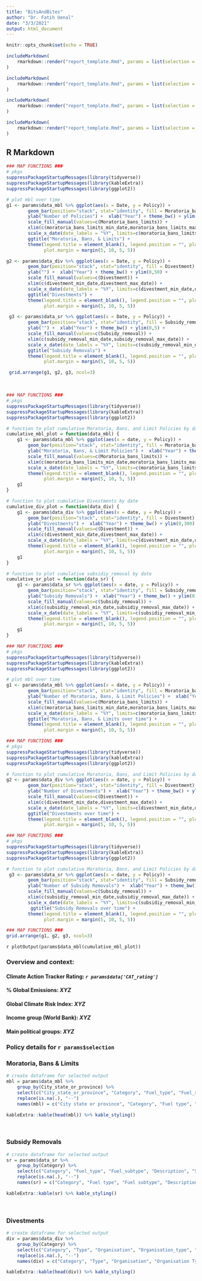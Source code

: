```yaml
---
title: "BitsAndBites"
author: "Dr. Fatih Uenal"
date: "3/3/2021"
output: html_document
---
```


```r
knitr::opts_chunk$set(echo = TRUE)
```

```r
includeMarkdown(
    rmarkdown::render("report_template.Rmd", params = list(selection = input$country, data = country_overview_largeDF()))
)
```

```r
includeMarkdown(
    rmarkdown::render("report_template.Rmd", params = list(selection = input$country, data_mbl = moratoria_bans_limitsDF()))
)
```

```r
includeMarkdown(
    rmarkdown::render("report_template.Rmd", params = list(selection = input$country, data_div = divestmentDF()))
)
```

```r
includeMarkdown(
    rmarkdown::render("report_template.Rmd", params = list(selection = input$country, data_sr = subsidiy_removalDF()))
)
```


## R Markdown
```r
### MAP FUNCTIONS ###
# pkgs
suppressPackageStartupMessages(library(tidyverse))
suppressPackageStartupMessages(library(kableExtra))
suppressPackageStartupMessages(library(ggplot2))

# plot mbl over time
g1 <- params$data_mbl %>% ggplot(aes(x = Date, y = Policy)) + 
        geom_bar(position="stack", stat="identity", fill = Moratoria_bans_limits) + 
        ylab("Number of Policies") +  xlab("Year") + theme_bw() + ylim(0,30) +
        scale_fill_manual(values=c(Moratoria_bans_limits)) +
        xlim(c(moratoria_bans_limits_min_date,moratoria_bans_limits_max_date)) + 
        scale_x_date(date_labels = "%Y", limits=c(moratoria_bans_limits_min_date,moratoria_bans_limits_max_date)) +
        ggtitle("Moratoria, Bans, & Limits") + 
        theme(legend.title = element_blank(), legend.position = "", plot.title = element_text(size=12, hjust = 0.5), 
              plot.margin = margin(5, 10, 5, 5))

g2 <- params$data_div %>% ggplot(aes(x = Date, y = Policy)) + 
        geom_bar(position="stack", stat="identity", fill = Divestment) + 
        ylab("") +  xlab("Year") + theme_bw() + ylim(0,50) +
        scale_fill_manual(values=c(Divestment)) +
        xlim(c(divestment_min_date,divestment_max_date)) + 
        scale_x_date(date_labels = "%Y", limits=c(divestment_min_date,divestment_max_date)) +
        ggtitle("Divestments") + 
        theme(legend.title = element_blank(), legend.position = "", plot.title = element_text(size=12, hjust = 0.5), 
              plot.margin = margin(5, 10, 5, 5))

 g3 <- params$data_sr %>% ggplot(aes(x = Date, y = Policy)) + 
        geom_bar(position="stack", stat="identity", fill = Subsidy_removal) + 
        ylab("") +  xlab("Year") + theme_bw() + ylim(0,5) +
        scale_fill_manual(values=c(Subsidy_removal)) +
        xlim(c(subsidy_removal_min_date,subsidy_removal_max_date)) + 
        scale_x_date(date_labels = "%Y", limits=c(subsidy_removal_min_date,subsidy_removal_max_date)) +
        ggtitle("Subsidy Removals") + 
        theme(legend.title = element_blank(), legend.position = "", plot.title = element_text(size=10, hjust = 0.5), 
              plot.margin = margin(5, 10, 5, 5))

 grid.arrange(g1, g2, g3, ncol=3)
```

<p>&nbsp;</p>

```r
### MAP FUNCTIONS ###
# pkgs
suppressPackageStartupMessages(library(tidyverse))
suppressPackageStartupMessages(library(kableExtra))
suppressPackageStartupMessages(library(ggplot2))

# function to plot cumulative Moratoria, Bans, and Limit Policies by date
cumulative_mbl_plot = function(data_mbl) {
    g1 <- params$data_mbl %>% ggplot(aes(x = date, y = Policy)) + 
        geom_bar(position="stack", stat="identity", fill = Moratoria_bans_limits) + 
        ylab("Moratoria, Bans, & Limit Policies") +  xlab("Year") + theme_bw() + ylim(0,30) +
        scale_fill_manual(values=c(Moratoria_bans_limits)) +
        xlim(c(moratoria_bans_limits_min_date,moratoria_bans_limits_max_date)) + 
        scale_x_date(date_labels = "%Y", limits=c(moratoria_bans_limits_min_date,moratoria_bans_limits_max_date)) +
        theme(legend.title = element_blank(), legend.position = "", plot.title = element_text(size=10), 
              plot.margin = margin(5, 10, 5, 5))
    g1
}

# function to plot cumulative Divestments by date
cumulative_div_plot = function(data_div) {
    g1 <- params$data_div %>% ggplot(aes(x = date, y = Policy)) + 
        geom_bar(position="stack", stat="identity", fill = Divestment) + 
        ylab("Divestments") +  xlab("Year") + theme_bw() + ylim(0,300) +
        scale_fill_manual(values=c(Divestment)) +
        xlim(c(divestment_min_date,divestment_max_date)) + 
        scale_x_date(date_labels = "%Y", limits=c(divestment_min_date,divestment_max_date)) +
        theme(legend.title = element_blank(), legend.position = "", plot.title = element_text(size=10), 
              plot.margin = margin(5, 10, 5, 5))
    g1
}

# function to plot cumulative subsidiy_removal by date
cumulative_sr_plot = function(data_sr) {
    g1 <- params$data_sr %>% ggplot(aes(x = date, y = Policy)) + 
        geom_bar(position="stack", stat="identity", fill = Subsidy_removal) + 
        ylab("Subsidy Removals") +  xlab("Year") + theme_bw() + ylim(0,8) +
        scale_fill_manual(values=c(Subsidy_removal)) +
        xlim(c(subsidiy_removal_min_date,subsidiy_removal_max_date)) + 
        scale_x_date(date_labels = "%Y", limits=c(subsidiy_removal_min_date,subsidiy_removal_max_date)) +
        theme(legend.title = element_blank(), legend.position = "", plot.title = element_text(size=10), 
              plot.margin = margin(5, 10, 5, 5))
    g1
}
```


```r
### MAP FUNCTIONS ###
# pkgs
suppressPackageStartupMessages(library(tidyverse))
suppressPackageStartupMessages(library(kableExtra))
suppressPackageStartupMessages(library(ggplot2))

# plot mbl over time
g1 <- params$data_mbl %>% ggplot(aes(x = date, y = Policy)) + 
        geom_bar(position="stack", stat="identity", fill = Moratoria_bans_limits) + 
        ylab("Number of Moratoria, Bans, & Limit Policies") +  xlab("Year") + theme_bw() + ylim(0,30) +
        scale_fill_manual(values=c(Moratoria_bans_limits)) +
        xlim(c(moratoria_bans_limits_min_date,moratoria_bans_limits_max_date)) + 
        scale_x_date(date_labels = "%Y", limits=c(moratoria_bans_limits_min_date,moratoria_bans_limits_max_date)) +
        ggtitle("Moratoria, Bans, & Limits over time") + 
        theme(legend.title = element_blank(), legend.position = "", plot.title = element_text(size=10), 
              plot.margin = margin(5, 10, 5, 5))

```

```r
### MAP FUNCTIONS ###
# pkgs
suppressPackageStartupMessages(library(tidyverse))
suppressPackageStartupMessages(library(kableExtra))
suppressPackageStartupMessages(library(ggplot2))

# function to plot cumulative Moratoria, Bans, and Limit Policies by date
g2 <- params$data_div %>% ggplot(aes(x = date, y = Policy)) + 
        geom_bar(position="stack", stat="identity", fill = Divestment) + 
        ylab("Number of Divestments") +  xlab("Year") + theme_bw() + ylim(0,300) +
        scale_fill_manual(values=c(Divestment)) +
        xlim(c(divestment_min_date,divestment_max_date)) + 
        scale_x_date(date_labels = "%Y", limits=c(divestment_min_date,divestment_max_date)) +
        ggtitle("Divestments over time") + 
        theme(legend.title = element_blank(), legend.position = "", plot.title = element_text(size=10), 
              plot.margin = margin(5, 10, 5, 5))
```

```r
### MAP FUNCTIONS ###
# pkgs
suppressPackageStartupMessages(library(tidyverse))
suppressPackageStartupMessages(library(kableExtra))
suppressPackageStartupMessages(library(ggplot2))

# function to plot cumulative Moratoria, Bans, and Limit Policies by date
 g3 <- params$data_sr %>% ggplot(aes(x = date, y = Policy)) + 
        geom_bar(position="stack", stat="identity", fill = Subsidy_removal) + 
        ylab("Number of Subsidy Removals") +  xlab("Year") + theme_bw() + ylim(0,8) +
        scale_fill_manual(values=c(Subsidy_removal)) +
        xlim(c(subsidiy_removal_min_date,subsidiy_removal_max_date)) + 
        scale_x_date(date_labels = "%Y", limits=c(subsidiy_removal_min_date,subsidiy_removal_max_date)) +
         ggtitle("Subsidy Removals over time") + 
        theme(legend.title = element_blank(), legend.position = "", plot.title = element_text(size=10), 
              plot.margin = margin(5, 10, 5, 5))
```

```r
### MAP FUNCTIONS ###
grid.arrange(g1, g2, g3, ncol=3)
```

`r plotOutput(params$data_mbl(cumulative_mbl_plot))`

### Overview and context:

#### Climate Action Tracker Rating: *`r params$data['CAT_rating']`*

#### % Global Emissions: *XYZ*

#### Global Climate Risk Index: *XYZ*

#### Income group (World Bank): *XYZ*

#### Main political groups: *XYZ*


### Policy details for `r params$selection`  



### Moratoria, Bans & Limits
```r
# create dataframe for selected output
mbl = params$data_mbl %>% 
    group_by(City_state_or_province) %>%
    select(c("City_state_or_province", "Category", "Fuel_type", "Fuel_subtype", "Start", "End", "Sources_and_more_info")) %>% 
    replace(is.na(.), "--")
    names(mbl) = c("City state or province", "Category", "Fuel type", "Fuel subtype", "Start", "End", "Sources")
```

```r
kableExtra::kable(head(mbl)) %>% kable_styling()
```

<p>&nbsp;</p>


### Subsidy Removals
```r
# create dataframe for selected output
sr = params$data_sr %>% 
    group_by(Category) %>%
    select(c("Category", "Fuel_type", "Fuel_subtype", "Description", "Start", "Sources_and_more_info")) %>% 
    replace(is.na(.), "--") 
    names(sr) = c("Category", "Fuel type", "Fuel subtype", "Description", "Start", "Sources")
```


```r
kableExtra::kable(sr) %>% kable_styling()
```

<p>&nbsp;</p>


### Divestments

```r
# create dataframe for selected output
div = params$data_div %>% 
    group_by(Category) %>%
    select(c("Category", "Type", "Organisation", "Organisation_type", "Start", "Sources_and_more_info"))%>% 
    replace(is.na(.), "--")
    names(div) = c("Category", "Type", "Organisation", "Organisation Type", "Start", "Sources")
```


```r
kableExtra::kable(head(div)) %>% kable_styling()
```

<p>&nbsp;</p>
<p>&nbsp;</p>